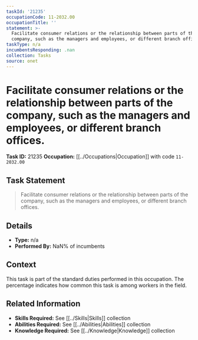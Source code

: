 ```yaml
---
taskId: '21235'
occupationCode: 11-2032.00
occupationTitle: ''
statement: >-
  Facilitate consumer relations or the relationship between parts of the
  company, such as the managers and employees, or different branch offices.
taskType: n/a
incumbentsResponding: .nan
collection: Tasks
source: onet
---
```

# Facilitate consumer relations or the relationship between parts of the company, such as the managers and employees, or different branch offices.

**Task ID:** 21235
**Occupation:** [[../Occupations|Occupation]] with code `11-2032.00`

## Task Statement

> Facilitate consumer relations or the relationship between parts of the company, such as the managers and employees, or different branch offices.

## Details

- **Type:** n/a
- **Performed By:** NaN% of incumbents

## Context

This task is part of the standard duties performed in this occupation. The percentage indicates how common this task is among workers in the field.

## Related Information

- **Skills Required:** See [[../Skills|Skills]] collection
- **Abilities Required:** See [[../Abilities|Abilities]] collection
- **Knowledge Required:** See [[../Knowledge|Knowledge]] collection
